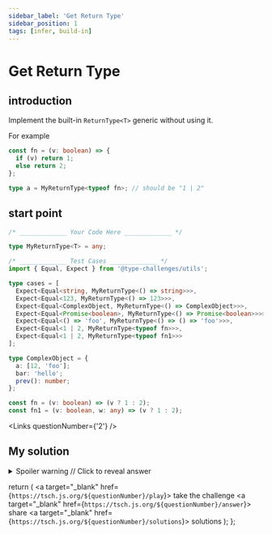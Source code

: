 ```yaml
---
sidebar_label: 'Get Return Type'
sidebar_position: 1
tags: [infer, build-in]
---
```


# Get Return Type

## introduction

Implement the built-in `ReturnType<T>` generic without using it.

For example

```ts
const fn = (v: boolean) => {
  if (v) return 1;
  else return 2;
};

type a = MyReturnType<typeof fn>; // should be "1 | 2"
```

## start point

```ts
/* _____________ Your Code Here _____________ */

type MyReturnType<T> = any;

/* _____________ Test Cases _____________ */
import { Equal, Expect } from '@type-challenges/utils';

type cases = [
  Expect<Equal<string, MyReturnType<() => string>>>,
  Expect<Equal<123, MyReturnType<() => 123>>>,
  Expect<Equal<ComplexObject, MyReturnType<() => ComplexObject>>>,
  Expect<Equal<Promise<boolean>, MyReturnType<() => Promise<boolean>>>>,
  Expect<Equal<() => 'foo', MyReturnType<() => () => 'foo'>>>,
  Expect<Equal<1 | 2, MyReturnType<typeof fn>>>,
  Expect<Equal<1 | 2, MyReturnType<typeof fn1>>>
];

type ComplexObject = {
  a: [12, 'foo'];
  bar: 'hello';
  prev(): number;
};

const fn = (v: boolean) => (v ? 1 : 2);
const fn1 = (v: boolean, w: any) => (v ? 1 : 2);
```

<Links questionNumber={'2'} />

## My solution

<details>

{' '}

<summary>Spoiler warning // Click to reveal answer</summary>

```ts twoslash
type MyReturnType<T> = T extends (...args: any[]) => infer R ? R : never;
```

</details>

  return (
    <span className="badge-links">
      <a target="\_blank" href={`https://tsch.js.org/${questionNumber}/play`}>
        take the challenge
      </a>
      <a target="\_blank" href={`https://tsch.js.org/${questionNumber}/answer`}>
        share
      </a>
      <a target="\_blank" href={`https://tsch.js.org/${questionNumber}/solutions`}>
        solutions
      </a>
    </span>
  );
};
